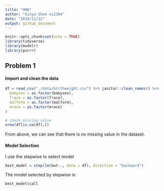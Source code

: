 ```yaml
---
title: "HW6"
author: "Xinyu Shen xs2384"
date: "2019/11/22"
output: github_document
---
```


```r
knitr::opts_chunk$set(echo = TRUE)
library(tidyverse)
library(modelr)
library(purrr)
```


## Problem 1


#### Import and clean the data


```r

df = read_csv("./data/birthweight.csv") %>% janitor::clean_names() %>% mutate(
  babysex = as.factor(babysex),
  frace = as.factor(frace),
  malform = as.factor(malform),
  mrace = as.factor(mrace)
)

# check missing value
nrow(df[is.na(df),])

```

From above, we can see that there is no missing value in the dataset. 



#### Model Selection


I use the stepwise to select model

```r

best_model = step(lm(bwt~., data = df), direction = "backward")


```


The model selected by stepwise is:

```r
best_model$call
```






